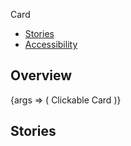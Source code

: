 

<Meta title="Components/Card2/Clickable" component={Card.Clickable} />

<PageHeader>Card</PageHeader>

- [Stories](#stories)
- [Accessibility](#accessibility)

## Overview

<Canvas>
  <Story name="Default">
    {args => (
      <Card.Clickable {...args} width="300px" height="100px">
        <Flex justifyContent="center" alignItems="center" fullHeight>
          <Text color="text-gray-50" size="xsmall" weight="bold">
            Clickable Card
          </Text>
        </Flex>
      </Card.Clickable>
    )}
  </Story>
</Canvas>

<ArgsTable story="Default" />

## Stories
